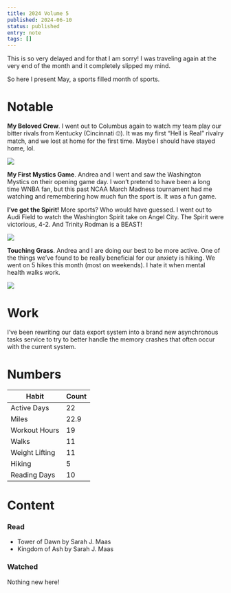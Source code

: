 ```yaml
---
title: 2024 Volume 5
published: 2024-06-10
status: published
entry: note
tags: []
---
```

This is so very delayed and for that I am sorry! I was traveling again at the very end of the month and it completely slipped my mind.

So here I present May, a sports filled month of sports.

# Notable

**My Beloved Crew**. I went out to Columbus again to watch my team play our bitter rivals from Kentucky (Cincinnati 🙄). It was my first “Hell is Real” rivalry match, and we lost at home for the first time. Maybe I should have stayed home, lol.

![](/images/posts/may-2024-rewind/tifo.jpeg)

**My First Mystics Game**. Andrea and I went and saw the Washington Mystics on their opening game day. I won’t pretend to have been a long time WNBA fan, but this past NCAA March Madness tournament had me watching and remembering how much fun the sport is. It was a fun game.

**I’ve got the Spirit!** More sports? Who would have guessed. I went out to Audi Field to watch the Washington Spirit take on Angel City. The Spirit were victorious, 4-2. And Trinity Rodman is a BEAST!

![](/images/posts/may-2024-rewind/womens_sports.jpeg)

**Touching Grass**. Andrea and I are doing our best to be more active. One of the things we’ve found to be really beneficial for our anxiety is hiking. We went on 5 hikes this month (most on weekends). I hate it when mental health walks work.

![](/images/posts/may-2024-rewind/hiking_w_moose.jpeg)

# Work

I’ve been rewriting our data export system into a brand new asynchronous tasks service to try to better handle the memory crashes that often occur with the current system.

# Numbers

| Habit          | Count |
| -------------- | ----- |
| Active Days    | 22    |
| Miles          | 22.9  |
| Workout Hours  | 19    |
| Walks          | 11    |
| Weight Lifting | 11    |
| Hiking         | 5     |
| Reading Days   | 10    |

# Content

### Read

* Tower of Dawn by Sarah J. Maas
* Kingdom of Ash by Sarah J. Maas

### Watched

Nothing new here!

